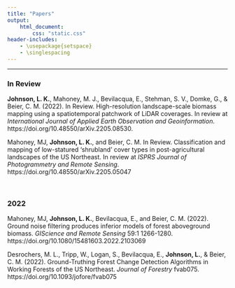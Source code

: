 ```yaml
---
title: "Papers"
output: 
    html_document:
        css: "static.css"
header-includes:
    - \usepackage{setspace}
    - \singlespacing
---
```


---

### In Review

**Johnson, L. K.**, Mahoney, M. J., Bevilacqua, E., Stehman, S. V., Domke, G., & Beier, C. M. (2022). In Review. High-resolution landscape-scale biomass mapping using a spatiotemporal patchwork of LiDAR coverages. In review at _International Journal of Applied Earth Observation and Geoinformation_. https://doi.org/10.48550/arXiv.2205.08530. 

Mahoney, MJ, **Johnson, L. K.**, and Beier, C. M. In Review. Classification and mapping of low-statured 'shrubland' cover types in post-agricultural landscapes of the US Northeast. In review at _ISPRS Journal of Photogrammetry and Remote Sensing_. https://doi.org/10.48550/arXiv.2205.05047

<br>

### 2022

Mahoney, MJ, **Johnson, L. K.**, Bevilacqua, E., and Beier, C. M. (2022). Ground noise filtering produces inferior models of forest aboveground biomass. _GIScience and Remote Sensing_ 59:1 1266-1280. https://doi.org/10.1080/15481603.2022.2103069

Desrochers, M. L., Tripp, W., Logan, S., Bevilacqua, E., **Johnson, L.**, & Beier, C. M. (2022). Ground-Truthing Forest Change Detection Algorithms in Working Forests of the US Northeast. _Journal of Forestry_ fvab075. https://doi.org/10.1093/jofore/fvab075

<br>